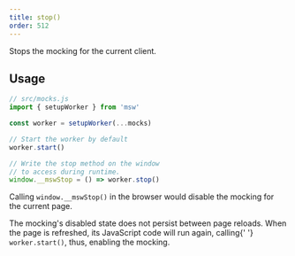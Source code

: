 ```yaml
---
title: stop()
order: 512
---
```


Stops the mocking for the current client.

## Usage

```js showLineNumbers focusedLines=11
// src/mocks.js
import { setupWorker } from 'msw'

const worker = setupWorker(...mocks)

// Start the worker by default
worker.start()

// Write the stop method on the window
// to access during runtime.
window.__mswStop = () => worker.stop()
```

Calling `window.__mswStop()` in the browser would disable the mocking for the current page.

<Hint>
  The mocking's disabled state does not persist between page reloads. When the
  page is refreshed, its JavaScript code will run again, calling{' '}
  <code>worker.start()</code>, thus, enabling the mocking.
</Hint>
